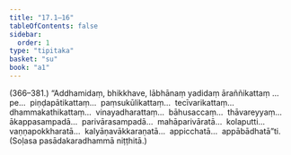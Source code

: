 ```yaml
---
title: "17.1–16"
tableOfContents: false
sidebar:
  order: 1
type: "tipitaka"
basket: "su"
book: "a1"
---
```



<DynamicBreadcrumb />

<Paragraph type="center" book="a1">
(366–381.)
</Paragraph>

<Paragraph number="438" book="a1">
“Addhamidaṃ, bhikkhave, lābhānaṃ yadidaṃ āraññikattaṃ …pe…  piṇḍapātikattaṃ…  paṃsukūlikattaṃ…  tecīvarikattaṃ…  dhammakathikattaṃ…  vinayadharattaṃ…  bāhusaccaṃ…  thāvareyyaṃ…  ākappasampadā…  parivārasampadā…  mahāparivāratā…  kolaputti…  vaṇṇapokkharatā…  kalyāṇavākkaraṇatā…  appicchatā…  appābādhatā”ti.

</Paragraph>

<Paragraph number="439" type="center" book="a1">
(Soḷasa pasādakaradhammā niṭṭhitā.)
</Paragraph>